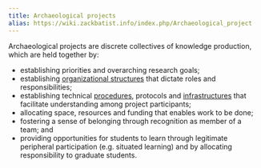 ```yaml
---
title: Archaeological projects
alias: https://wiki.zackbatist.info/index.php/Archaeological_project
---
```


Archaeological projects are discrete collectives of knowledge production, which are held together by:

- establishing priorities and overarching research goals;
- establishing [organizational structures](organizational-structure "wikilink") that dictate roles and responsibilities;
- establishing technical [procedures](procedure "wikilink"), protocols and [infrastructures](infrastructure "wikilink") that facilitate understanding among project participants;
- allocating space, resources and funding that enables work to be done;
- fostering a sense of belonging through recognition as member of a team; and
- providing opportunities for students to learn through legitimate peripheral participation (e.g. situated learning) and by allocating responsibility to graduate students.
